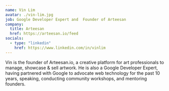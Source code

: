 ```yaml
---
name: Vin Lim
avatar: ./vin-lim.jpg
job: Google Developer Expert and  Founder of Arteesan
company:
  title: Arteesan
  href: https://arteesan.io/feed
socials:
  - type: "linkedin"
    href: https://www.linkedin.com/in/vinlim
---
```


Vin is the founder of Arteesan.io, a creative platform for art professionals to manage, showcase & sell artwork. He is also a Google Developer Expert, having partnered with Google to advocate web technology for the past 10 years, speaking, conducting community workshops, and mentoring founders.
